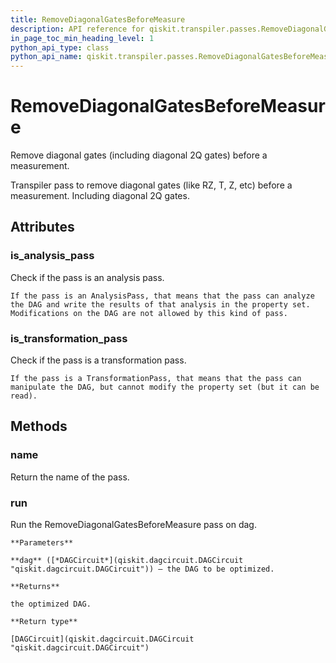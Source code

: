 ```yaml
---
title: RemoveDiagonalGatesBeforeMeasure
description: API reference for qiskit.transpiler.passes.RemoveDiagonalGatesBeforeMeasure
in_page_toc_min_heading_level: 1
python_api_type: class
python_api_name: qiskit.transpiler.passes.RemoveDiagonalGatesBeforeMeasure
---
```


# RemoveDiagonalGatesBeforeMeasure

<Class id="qiskit.transpiler.passes.RemoveDiagonalGatesBeforeMeasure" isDedicatedPage={true} github="https://github.com/qiskit/qiskit/tree/stable/0.14/qiskit/transpiler/passes/optimization/remove_diagonal_gates_before_measure.py" signature="RemoveDiagonalGatesBeforeMeasure(*args, **kwargs)" modifiers="class">
  Remove diagonal gates (including diagonal 2Q gates) before a measurement.

  Transpiler pass to remove diagonal gates (like RZ, T, Z, etc) before a measurement. Including diagonal 2Q gates.

  ## Attributes

  ### is\_analysis\_pass

  <Attribute id="qiskit.transpiler.passes.RemoveDiagonalGatesBeforeMeasure.is_analysis_pass">
    Check if the pass is an analysis pass.

    If the pass is an AnalysisPass, that means that the pass can analyze the DAG and write the results of that analysis in the property set. Modifications on the DAG are not allowed by this kind of pass.
  </Attribute>

  ### is\_transformation\_pass

  <Attribute id="qiskit.transpiler.passes.RemoveDiagonalGatesBeforeMeasure.is_transformation_pass">
    Check if the pass is a transformation pass.

    If the pass is a TransformationPass, that means that the pass can manipulate the DAG, but cannot modify the property set (but it can be read).
  </Attribute>

  ## Methods

  ### name

  <Function id="qiskit.transpiler.passes.RemoveDiagonalGatesBeforeMeasure.name" signature="RemoveDiagonalGatesBeforeMeasure.name()">
    Return the name of the pass.
  </Function>

  ### run

  <Function id="qiskit.transpiler.passes.RemoveDiagonalGatesBeforeMeasure.run" signature="RemoveDiagonalGatesBeforeMeasure.run(dag)">
    Run the RemoveDiagonalGatesBeforeMeasure pass on dag.

    **Parameters**

    **dag** ([*DAGCircuit*](qiskit.dagcircuit.DAGCircuit "qiskit.dagcircuit.DAGCircuit")) – the DAG to be optimized.

    **Returns**

    the optimized DAG.

    **Return type**

    [DAGCircuit](qiskit.dagcircuit.DAGCircuit "qiskit.dagcircuit.DAGCircuit")
  </Function>
</Class>

